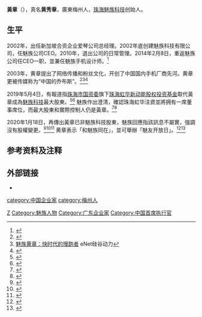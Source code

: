 {{expand|time=2014-10-06}}
{{Infobox person
| image = 
| 姓名     = 黃章
| 别名     = J.Wong、全能国货
| 图像     = 
| 图像大小 = 
| 出生日期 = {{Birth date and age|1976|2|13}}
| 出生地   = {{CHN}}[[廣東省|廣東省]][[梅州市|梅州市]]
| 死亡日期 = 
| 死亡地   = 
| 国籍     = {{PRC}}
| 教育程度 = 
| 母校     = 
| 职业     = 科技企业管理层
| 机构     = [[魅族科技|魅族科技]]
| 政党     = 
| 宗教信仰 = 佛教
| 配偶     = 
| 子女     = 
| 父母     = 
| 亲属     = 
}}
'''黃章'''（{{bd|1976年|2月13日|catIdx=H黄}}），真名'''黄秀章'''，廣東梅州人，[[珠海|珠海]][[魅族科技|魅族科技]]创始人。

==生平==
2002年，出任新加坡合资企业爱琴公司总经理。2002年底创建魅族科技有限公司，任魅族公司CEO。2010年，退出公司的日常管理。2014年2月8日，重返魅族公司任CEO一职，並兼任魅族手机设计师。<ref>{{Cite web |url=http://finance.sina.com.cn/chanjing/gsnews/20140207/010418140113.shtml |title=魅族创始人黄章重回公司上班 已退出近4年 |accessdate=2017-04-13 |archive-date=2017-04-13 |archive-url=https://web.archive.org/web/20170413154153/http://finance.sina.com.cn/chanjing/gsnews/20140207/010418140113.shtml |dead-url=no }}</ref>

2003年，黄章提出了网络传播和粉丝文化，开创了中国国内手机厂商先河。黄章更被传媒称为“中国的乔布斯”。<ref>{{Cite web |url=http://www.newhua.com/2012/1119/184711.shtml |title=魅族黄章：孤独的追随者 |access-date=2014-09-17 |archive-url=https://web.archive.org/web/20140917224903/http://www.newhua.com/2012/1119/184711.shtml |archive-date=2014-09-17 |dead-url=yes }}</ref><ref>[http://www.enet.com.cn/article/2012/1226/A20121226214791.shtml 魅族黄章：快时代的慢跑者] {{Wayback|url=http://www.enet.com.cn/article/2012/1226/A20121226214791.shtml |date=20160911034326 }}eNet硅谷动力</ref><ref>{{Cite web |url=http://m.sohu.com/n/319556651 |title=黄章：身陷“米魅”之争 |accessdate=2014-09-17 |archive-date=2020-02-01 |archive-url=https://web.archive.org/web/20200201115205/http://m.sohu.com/n/319556651/ |dead-url=no }}</ref>

2019年5月4日，有報道指[[珠海市国资委|珠海市国资委]]旗下[[珠海虹华新动能股权投资基金|珠海虹华新动能股权投资基金]]取代黃章成為[[魅族科技|魅族科技]]最大股東。<ref>{{Cite web |url=https://www.yicai.com/news/100179472.html |title=魅族获国资“输血”，董事长黄秀章退居第二大股东 |accessdate=2020-02-01 |archive-date=2020-02-01 |archive-url=https://web.archive.org/web/20200201115158/https://www.yicai.com/news/100179472.html |dead-url=no }}</ref><ref>{{Cite web |url=http://www.sohu.com/a/311686929_115362 |title=魅族获国资“输血”，珠海虹华进入 |accessdate=2020-02-01 |archive-date=2020-02-01 |archive-url=https://web.archive.org/web/20200201115200/http://www.sohu.com/a/311686929_115362 |dead-url=no }}</ref>    魅族作出澄清，確認珠海虹华注資並將拥有一席董事席位，而最大股東和實際控制人仍是黃章。<ref>{{Cite web |url=http://m.gxfin.com/article/finance/cj/default/2019-05-04/4969597.html |title=珠海国资入股要成大股东？ 　　 魅族：黄章仍是最大股东 |accessdate=2020-02-01 |archive-date=2020-02-01 |archive-url=https://web.archive.org/web/20200201115159/http://m.gxfin.com/article/finance/cj/default/2019-05-04/4969597.html |dead-url=no }}</ref><ref>{{Cite web |url=http://news.stcn.com/2019/0504/15087185.shtml |title=魅族缺钱，珠海国资入股要成大股东？ 　　 最新回应：黄章仍是最大股东 |accessdate=2020-02-01 |archive-date=2020-02-01 |archive-url=https://web.archive.org/web/20200201115159/http://news.stcn.com/2019/0504/15087185.shtml |dead-url=no }}</ref>

2020年1月18日，再傳出黃章已非魅族科技股東，魅族回應指該訊息不屬實，強調沒有股權變更。<ref>{{Cite web |url=https://tw.news.yahoo.com/%E9%BB%83%E7%AB%A0%E9%97%A2%E8%AC%A0-%E9%80%80%E5%87%BA%E9%AD%85%E6%97%8F%E8%82%A1%E6%9D%B1-%E6%88%91%E5%92%8C%E9%AD%85%E6%97%8F%E5%90%8C%E5%9C%A8-012228926.html |title=黃章闢謠 “退出魅族股東”： 我和魅族同在 |accessdate=2020-02-01 |archive-date=2020-02-01 |archive-url=https://web.archive.org/web/20200201115200/https://tw.news.yahoo.com/%25E9%25BB%2583%25E7%25AB%25A0%25E9%2597%25A2%25E8%25AC%25A0-%25E9%2580%2580%25E5%2587%25BA%25E9%25AD%2585%25E6%2597%258F%25E8%2582%25A1%25E6%259D%25B1-%25E6%2588%2591%25E5%2592%258C%25E9%25AD%2585%25E6%2597%258F%25E5%2590%258C%25E5%259C%25A8-012228926.html |dead-url=no }}</ref><ref>{{Cite web |url=https://tech.sina.com.cn/mobile/n/n/2020-01-19/doc-iihnzahk5135293.shtml |title=黄章辟谣退出魅族股东传闻 ： 我和魅族同在，和魅友同在 |accessdate=2020-02-01 |archive-date=2020-02-01 |archive-url=https://web.archive.org/web/20200201115202/https://tech.sina.com.cn/mobile/n/n/2020-01-19/doc-iihnzahk5135293.shtml |dead-url=no }}</ref><ref>{{Cite web |url=https://www.tmtpost.com/4234242.html |title=黄章辟谣退出魅族股东传闻 ： 我和魅族同在 |accessdate=2020-02-01 |archive-date=2020-02-01 |archive-url=https://web.archive.org/web/20200201115203/https://www.tmtpost.com/4234242.html |dead-url=no }}</ref>  黄章表示「和魅族同在」，並可舉辦「魅友开放日」。<ref>{{Cite web |url=https://tech.sina.com.cn/roll/2020-01-19/doc-iihnzahk5143310.shtml |title=黄章回应股权变更:我与魅族同在 　　 应该有个魅友开放日 |accessdate=2020-02-01 |archive-date=2020-02-01 |archive-url=https://web.archive.org/web/20200201115159/https://tech.sina.com.cn/roll/2020-01-19/doc-iihnzahk5143310.shtml |dead-url=no }}</ref><ref>{{Cite web |url=http://phone.cnmo.com/news/677232.html |title=黄章回应股权变更:我与魅族同在 　　 应该有个魅友开放日 |accessdate=2020-02-01 |archive-date=2020-02-12 |archive-url=https://web.archive.org/web/20200212144756/http://phone.cnmo.com/news/677232.html |dead-url=no }}</ref>

== 参考资料及注释 ==
<div class="references-small">
<references />
</div>

==外部链接==
* {{sinaweibo|meizuhuangzhang}}
{{魅族科技}}

[[category:中国企业家|category:中国企业家]]
[[category:梅州人|category:梅州人]]
[[Category:黄姓|Z]]
[[Category:魅族人物|Category:魅族人物]]
[[Category:广东企业家|Category:广东企业家]]
[[Category:中国首席执行官|Category:中国首席执行官]]